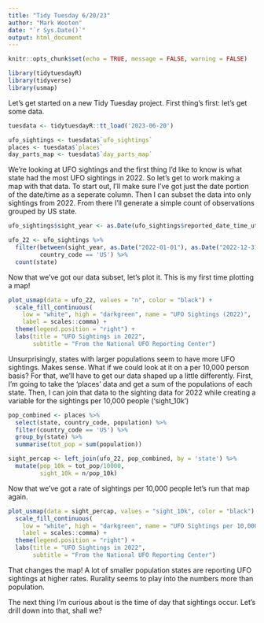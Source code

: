 ```yaml
---
title: "Tidy Tuesday 6/20/23"
author: "Mark Wooten"
date: "`r Sys.Date()`"
output: html_document
---
```


```r
knitr::opts_chunk$set(echo = TRUE, message = FALSE, warning = FALSE)
```


```r
library(tidytuesdayR)
library(tidyverse)
library(usmap)
```


Let's get started on a new Tidy Tuesday project. First thing's first: let's get some data.  


```r
tuesdata <- tidytuesdayR::tt_load('2023-06-20')

ufo_sightings <- tuesdata$`ufo_sightings`
places <- tuesdata$`places`
day_parts_map <- tuesdata$`day_parts_map`

```


We're looking at UFO sightings and the first thing I'd like to know is what state had the most UFO sightings in 2022. So let's get to work making a map with that data. To start out, I'll make sure I've got just the date portion of the date/time as a seperate column. Then I can subset the data into only sightings from 2022. From there I'll generate a simple count of observations grouped by US state. 


```r
ufo_sightings$sight_year <- as.Date(ufo_sightings$reported_date_time_utc)

ufo_22 <- ufo_sightings %>%
  filter(between(sight_year, as.Date("2022-01-01"), as.Date("2022-12-31")),
         country_code == 'US') %>%
  count(state)

```


Now that we've got our data subset, let's plot it. This is my first time plotting a map! 


```r

plot_usmap(data = ufo_22, values = "n", color = "black") +
  scale_fill_continuous(
    low = "white", high = "darkgreen", name = "UFO Sightings (2022)",
    label = scales::comma) +
  theme(legend.position = "right") +
  labs(title = "UFO Sightings in 2022", 
       subtitle = "From the National UFO Reporting Center") 

```


Unsurprisingly, states with larger populations seem to have more UFO sightings. Makes sense. 
What if we could look at it on a per 10,000 person basis? For that, we'll have to get our data shaped up a little differently. First, I'm going to take the 'places' data and get a sum of the populations of each state. Then, I can join that data to the sighting data for 2022 while creating a variable for the sightings per 10,000 people ('sight_10k')


```r
pop_combined <- places %>%
  select(state, country_code, population) %>%
  filter(country_code == 'US') %>%
  group_by(state) %>%
  summarise(tot_pop = sum(population))

sight_percap <- left_join(ufo_22, pop_combined, by = 'state') %>%
  mutate(pop_10k = tot_pop/10000,
         sight_10k = n/pop_10k)

```


Now that we've got a rate of sightings per 10,000 people let's run that map again. 


```r
plot_usmap(data = sight_percap, values = "sight_10k", color = "black") +
  scale_fill_continuous(
    low = "white", high = "darkgreen", name = "UFO Sightings per 10,000 People (2022)",
    label = scales::comma) +
  theme(legend.position = "right") +
  labs(title = "UFO Sightings in 2022", 
       subtitle = "From the National UFO Reporting Center") 
```


That changes the map! A lot of smaller population states are reporting UFO sightings at higher rates. Rurality seems to play into the numbers more than population. 

The next thing I'm curious about is the time of day that sightings occur. Let's drill down into that, shall we?


```r


```

